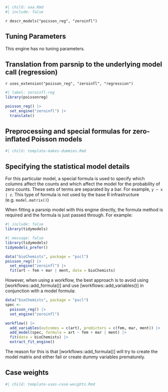 ```r
#| child: aaa.Rmd
#| include: false
```

`r descr_models("poisson_reg", "zeroinfl")`

## Tuning Parameters

This engine has no tuning parameters. 

## Translation from parsnip to the underlying model call  (regression)

`r uses_extension("poisson_reg", "zeroinfl", "regression")`

```r
#| label: zeroinfl-reg
library(poissonreg)

poisson_reg() |>
  set_engine("zeroinfl") |>
  translate()
```

## Preprocessing and special formulas for zero-inflated Poisson models

```r
#| child: template-makes-dummies.Rmd
```

## Specifying the statistical model details

For this particular model, a special formula is used to specify which columns affect the counts and which affect the model for the probability of zero counts. These sets of terms are separated by a bar. For example, `y ~ x | z`. This type of formula is not used by the base R infrastructure (e.g. `model.matrix()`)

When fitting a parsnip model with this engine directly, the formula method is required and the formula is just passed through. For example:

```r
#| include: false
library(tidymodels)
```

```r
#| message: false
library(tidymodels)
tidymodels_prefer()

data("bioChemists", package = "pscl")
poisson_reg() |> 
  set_engine("zeroinfl") |> 
  fit(art ~ fem + mar | ment, data = bioChemists)
```

However, when using a workflow, the best approach is to avoid using [workflows::add_formula()] and use [workflows::add_variables()] in conjunction with a model formula:

```r
data("bioChemists", package = "pscl")
spec <- 
  poisson_reg() |> 
  set_engine("zeroinfl")

workflow() |> 
  add_variables(outcomes = c(art), predictors = c(fem, mar, ment)) |> 
  add_model(spec, formula = art ~ fem + mar | ment) |> 
  fit(data = bioChemists) |> 
  extract_fit_engine()
```

The reason for this is that [workflows::add_formula()] will try to create the model matrix and either fail or create dummy variables prematurely. 

## Case weights

```r
#| child: template-uses-case-weights.Rmd
```
